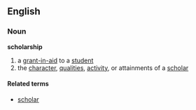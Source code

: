 ==English==
===Noun===
'''scholarship'''

#a [[grant-in-aid]] to a [[student]]
#the [[character]], [[qualities]], [[activity]], or attainments of a [[scholar]]

====Related terms====
*[[scholar]]